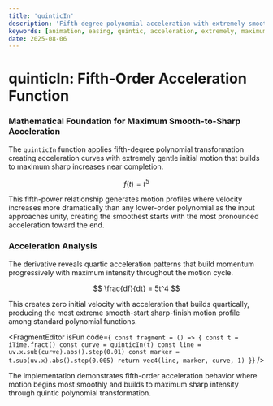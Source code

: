```yaml
---
title: 'quinticIn'
description: 'Fifth-degree polynomial acceleration with extremely smooth onset and maximum sharp crescendo'
keywords: [animation, easing, quintic, acceleration, extremely, maximum]
date: 2025-08-06
---
```



# quinticIn: Fifth-Order Acceleration Function

### Mathematical Foundation for Maximum Smooth-to-Sharp Acceleration

The `quinticIn` function applies fifth-degree polynomial transformation creating acceleration curves with extremely gentle initial motion that builds to maximum sharp increases near completion.

$$
f(t) = t^5
$$

This fifth-power relationship generates motion profiles where velocity increases more dramatically than any lower-order polynomial as the input approaches unity, creating the smoothest starts with the most pronounced acceleration toward the end.

### Acceleration Analysis

The derivative reveals quartic acceleration patterns that build momentum progressively with maximum intensity throughout the motion cycle.

$$
\frac{df}{dt} = 5t^4
$$

This creates zero initial velocity with acceleration that builds quartically, producing the most extreme smooth-start sharp-finish motion profile among standard polynomial functions.

<FragmentEditor
        isFun
        code={`
const fragment = () => {
        const t = iTime.fract()
        const curve = quinticIn(t)
        const line = uv.x.sub(curve).abs().step(0.01)
        const marker = t.sub(uv.x).abs().step(0.005)
        return vec4(line, marker, curve, 1)
}`}
/>

The implementation demonstrates fifth-order acceleration behavior where motion begins most smoothly and builds to maximum sharp intensity through quintic polynomial transformation.